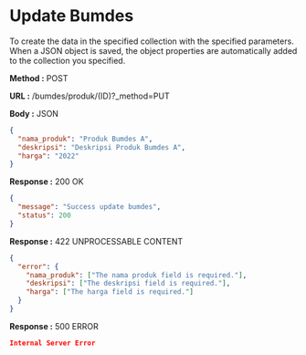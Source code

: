
# Update Bumdes

To create the data in the specified collection with the specified parameters.
When a JSON object is saved, the object properties are automatically added to the collection you specified.

**Method :** <Badge variant="success">POST</Badge>

**URL :** <Badge variant="dark">/bumdes/produk/(ID)?\_method=PUT</Badge>

**Body :** <Badge variant="purple">JSON</Badge>

```json
{
  "nama_produk": "Produk Bumdes A",
  "deskripsi": "Deskripsi Produk Bumdes A",
  "harga": "2022"
}
```

**Response :** <BadgeOutline variant="success">200 OK</BadgeOutline>

```json
{
  "message": "Success update bumdes",
  "status": 200
}
```

**Response :** <BadgeOutline variant="info">422 UNPROCESSABLE CONTENT</BadgeOutline>

```json
{
  "error": {
    "nama_produk": ["The nama produk field is required."],
    "deskripsi": ["The deskripsi field is required."],
    "harga": ["The harga field is required."]
  }
}
```

**Response :** <BadgeOutline variant="danger">500 ERROR</BadgeOutline>

```json
Internal Server Error
```
